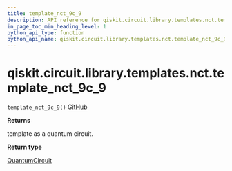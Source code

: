 ```yaml
---
title: template_nct_9c_9
description: API reference for qiskit.circuit.library.templates.nct.template_nct_9c_9
in_page_toc_min_heading_level: 1
python_api_type: function
python_api_name: qiskit.circuit.library.templates.nct.template_nct_9c_9
---
```


# qiskit.circuit.library.templates.nct.template\_nct\_9c\_9

<span id="qiskit.circuit.library.templates.nct.template_nct_9c_9" />

`template_nct_9c_9()` [GitHub](https://github.com/qiskit/qiskit/tree/stable/0.19/qiskit/circuit/library/templates/nct/template_nct_9c_9.py "view source code")

**Returns**

template as a quantum circuit.

**Return type**

[QuantumCircuit](qiskit.circuit.QuantumCircuit "qiskit.circuit.QuantumCircuit")

